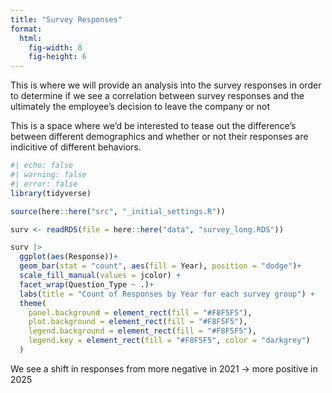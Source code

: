 ```yaml
---
title: "Survey Responses"
format:
  html:
    fig-width: 8
    fig-height: 6
---
```


This is where we will provide an analysis into the survey responses in order to determine if we see a correlation between survey responses and the ultimately the employee's decision to leave the company or not


This is a space where we'd be interested to tease out the difference's between different demographics and whether or not their responses are indicitive of different behaviors.

```r
#| echo: false
#| warning: false
#| error: false
library(tidyverse)

source(here::here("src", "_initial_settings.R"))

surv <- readRDS(file = here::here("data", "survey_long.RDS"))

surv |> 
  ggplot(aes(Response))+
  geom_bar(stat = "count", aes(fill = Year), position = "dodge")+
  scale_fill_manual(values = jcolor) +
  facet_wrap(Question_Type ~ .)+
  labs(title = "Count of Responses by Year for each survey group") + 
  theme(
    panel.background = element_rect(fill = "#F8F5F5"),
    plot.background = element_rect(fill = "#F8F5F5"),
    legend.background = element_rect(fill = "#F8F5F5"),
    legend.key = element_rect(fill = "#F8F5F5", color = "darkgrey")
  )

```

We see a shift in responses from more negative in 2021 -> more positive in 2025